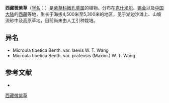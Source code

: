 {{Speciesbox
| name = 西藏微紫草
| status = 
| status_system = 
| image =
| genus = Microula
| species = tibetica
| authority = Benth.
| subdivision_ranks =[[变种|变种]]
| subdivision =
* 西藏微紫草 ''M. t.'' var. ''tibetica''
* [[小花西藏微紫草|小花西藏微紫草]] ''M. t.'' var. ''pratensis''
* [[光果西藏微紫草|光果西藏微紫草]] ''M. t.'' var. ''laevis''
}}

'''西藏微紫草'''（[[学名|学名]]：{{lang|la|''Microula tibetica''}}）是[[紫草科|紫草科]][[微孔草属|微孔草属]]的植物。分布在[[克什米尔|克什米尔]]、[[锡金|锡金]]以及[[中国大陆|中国大陆]]的[[西藏|西藏]]等地，生长于海拔4,500米至5,300米的地区，见于湖边沙滩上、山坡流砂中及高原草地，目前尚未由人工引种栽培。

== 异名 ==
* Microula tibetica Benth. var. laevis W. T. Wang
* Microula tibetica Benth. var. pratensis (Maxim.) W. T. Wang

== 参考文献 ==
<div class="references-small">
* {{cite web| url =http://www.bioinfo.cn/db05/KmzwSpecies.php?action=view&id=2101| title =西藏微紫草（原变种）| work =《中国高等植物数据库全库》| publisher =中国科学院微生物研究所| author =昆明植物研究所| accessdate =2009-02-23| deadurl =yes| archiveurl =https://web.archive.org/web/20160305005837/http://www.bioinfo.cn/db05/KmzwSpecies.php?action=view&id=2101| archivedate =2016-03-05| df =}}
</div>
{{Taxonbar|from=Q15225844}}

[[Category:微孔草属|西藏微紫草]]


{{植物小作品}}